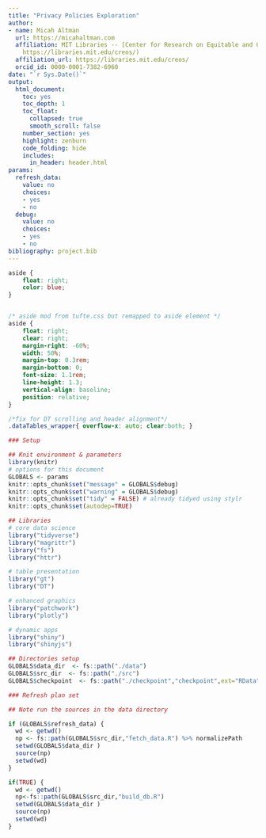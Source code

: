 ```yaml
---
title: "Privacy Policies Exploration"
author:
- name: Micah Altman
  url: https://micahaltman.com
  affiliation: MIT Libraries -- [Center for Research on Equitable and Open Scholarship](
    https://libraries.mit.edu/creos/)
  affiliation_url: https://libraries.mit.edu/creos/
  orcid_id: 0000-0001-7382-6960
date: "`r Sys.Date()`"
output:
  html_document:
    toc: yes
    toc_depth: 1
    toc_float:
      collapsed: true
      smooth_scroll: false
    number_section: yes
    highlight: zenburn
    code_folding: hide
    includes:
      in_header: header.html
params:
  refresh_data:
    value: no
    choices:
    - yes
    - no
  debug:
    value: no
    choices:
    - yes
    - no
bibliography: project.bib
---
```

```css
aside {
    float: right;
    color: blue;
}


/* aside mod from tufte.css but remapped to aside element */
aside {
    float: right;
    clear: right;
    margin-right: -60%;
    width: 50%;
    margin-top: 0.3rem;
    margin-bottom: 0;
    font-size: 1.1rem;
    line-height: 1.3;
    vertical-align: baseline;
    position: relative;
}

/*fix for DT scrolling and header alignment*/
.dataTables_wrapper{ overflow-x: auto; clear:both; }
```

```r
### Setup 

## Knit environment & parameters
library(knitr)
# options for this document
GLOBALS <- params
knitr::opts_chunk$set("message" = GLOBALS$debug)
knitr::opts_chunk$set("warning" = GLOBALS$debug)
knitr::opts_chunk$set("tidy" = FALSE) # already tidyed using stylr
knitr::opts_chunk$set(autodep=TRUE)

## Libraries
# core data science
library("tidyverse")
library("magrittr")
library("fs")
library("httr")

# table presentation
library("gt")
library("DT")

# enhanced graphics 
library("patchwork")
library("plotly")

# dynamic apps
library("shiny")
library("shinyjs")

## Directories setup
GLOBALS$data_dir  <- fs::path("./data")
GLOBALS$src_dir  <- fs::path("./src")
GLOBALS$checkpoint  <- fs::path("./checkpoint","checkpoint",ext="RData")
```

```r
### Refresh plan set 

## Note run the sources in the data directory

if (GLOBALS$refresh_data) {
  wd <- getwd()
  np <- fs::path(GLOBALS$src_dir,"fetch_data.R") %>% normalizePath
  setwd(GLOBALS$data_dir )
  source(np)
  setwd(wd)
}

if(TRUE) {
  wd <- getwd()
  np<-fs::path(GLOBALS$src_dir,"build_db.R")
  setwd(GLOBALS$data_dir )
  source(np)
  setwd(wd)
}
```

